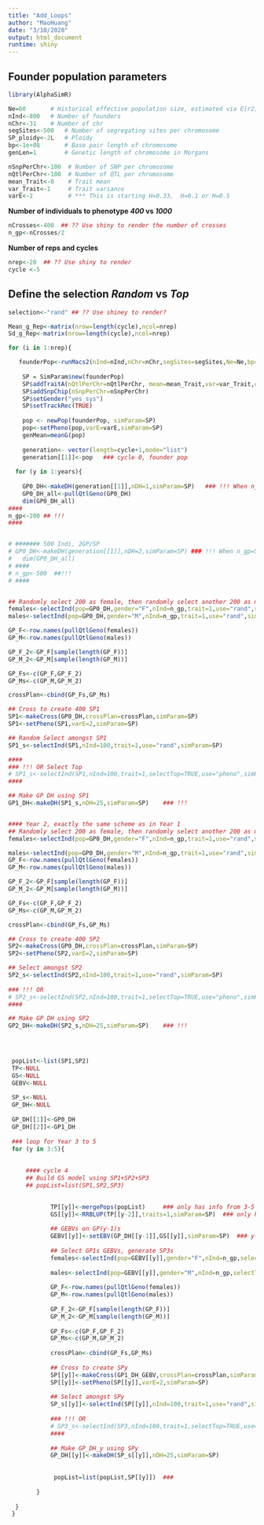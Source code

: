 ```yaml
---
title: "Add_Loops"
author: "MaoHuang"
date: "3/10/2020"
output: html_document
runtime: shiny 
---
```


## Founder population parameters
```r
library(AlphaSimR)
```

```r
Ne=60       # Historical effective population size, estimated via E(r2)=1/(1+4*Ne*c)
nInd<-800   # Number of founders
nChr<-31    # Number of chr
segSites<-500   # Number of segregating sites per chromosome
SP_ploidy<-2L   # Ploidy
bp<-1e+08       # Base pair length of chromosome
genLen=1        # Genetic length of chromosome in Morgans

nSnpPerChr<-100  # Number of SNP per chromosome
nQtlPerChr<-100  # Number of QTL per chromosome
mean_Trait<-0    # Trait mean
var_Trait<-1     # Trait variance
varE<-2          # *** This is starting H=0.33,  H=0.1 or H=0.5

```

**Number of individuals to  phenotype *400* vs *1000* **
```r
nCrosses<-400  ## ?? Use shiny to render the number of crosses
n_gp<-nCrosses/2
```

**Number of reps and cycles **
```r
nrep<-20  ## ?? Use shiny to render
cycle <-5
```

## Define the selection *Random* vs *Top*
```r
selection<-"rand" ## ?? Use shiney to render?
```

```r
Mean_g_Rep<-matrix(nrow=length(cycle),ncol=nrep)
Sd_g_Rep<-matrix(nrow=length(cycle),ncol=nrep)

for (i in 1:nrep){

   founderPop<-runMacs2(nInd=nInd,nChr=nChr,segSites=segSites,Ne=Ne,bp=bp,genLen=1,inbred=TRUE,ploidy=SP_ploidy, returnCommand = FALSE, nThreads = NULL)
    
    SP = SimParam$new(founderPop)
    SP$addTraitA(nQtlPerChr=nQtlPerChr, mean=mean_Trait,var=var_Trait,corA=NULL)
    SP$addSnpChip(nSnpPerChr=nSnpPerChr)
    SP$setGender("yes_sys")
    SP$setTrackRec(TRUE)
    
    pop <- newPop(founderPop, simParam=SP)
    pop<-setPheno(pop,varE=varE,simParam=SP)
    genMean=meanG(pop)
    
    generation<- vector(length=cycle+1,mode="list")
    generation[[1]]<-pop   ### cycle 0, founder pop
    
  for (y in 1:years){ 
 
    GP0_DH<-makeDH(generation[[1]],nDH=1,simParam=SP)	### !!! When n_gp=200, use 1
	GP0_DH_all<-pullQtlGeno(GP0_DH)	
	dim(GP0_DH_all)
####
n_gp<-200 ## !!!
####


# ####### 500 Indi, 2GP/SP
# GP0_DH<-makeDH(generation[[1]],nDH=2,simParam=SP)	### !!! When n_gp=5 needs to use 2			GP0_DH_all<-pullQtlGeno(GP0_DH)
#	dim(GP0_DH_all)
# ####
# n_gp<-500  ##!!!
# ####


## Randomly select 200 as female, then randomly select another 200 as male
females<-selectInd(pop=GP0_DH,gender="F",nInd=n_gp,trait=1,use="rand",simParam=SP)
males<-selectInd(pop=GP0_DH,gender="M",nInd=n_gp,trait=1,use="rand",simParam=SP)	

GP_F<-row.names(pullQtlGeno(females))
GP_M<-row.names(pullQtlGeno(males))

GP_F_2<-GP_F[sample(length(GP_F))]	  					 
GP_M_2<-GP_M[sample(length(GP_M))] 					 

GP_Fs<-c(GP_F,GP_F_2)
GP_Ms<-c(GP_M,GP_M_2)

crossPlan<-cbind(GP_Fs,GP_Ms)

## Cross to create 400 SP1
SP1<-makeCross(GP0_DH,crossPlan=crossPlan,simParam=SP)	
SP1<-setPheno(SP1,varE=2,simParam=SP)

## Random Select amongst SP1
SP1_s<-selectInd(SP1,nInd=100,trait=1,use="rand",simParam=SP)					

####	
### !!! OR Select Top		 
# SP1_s<-selectInd(SP1,nInd=100,trait=1,selectTop=TRUE,use="pheno",simParam=SP)	
####	

## Make GP DH using SP1
GP1_DH<-makeDH(SP1_s,nDH=25,simParam=SP)	### !!!


#### Year 2, exactly the same scheme as in Year 1
## Randomly select 200 as female, then randomly select another 200 as male
females<-selectInd(pop=GP0_DH,gender="F",nInd=n_gp,trait=1,use="rand",simParam=SP)

males<-selectInd(pop=GP0_DH,gender="M",nInd=n_gp,trait=1,use="rand",simParam=SP)	
GP_F<-row.names(pullQtlGeno(females))
GP_M<-row.names(pullQtlGeno(males))

GP_F_2<-GP_F[sample(length(GP_F))]	  					 
GP_M_2<-GP_M[sample(length(GP_M))] 					 

GP_Fs<-c(GP_F,GP_F_2)
GP_Ms<-c(GP_M,GP_M_2)

crossPlan<-cbind(GP_Fs,GP_Ms)

## Cross to create 400 SP2
SP2<-makeCross(GP0_DH,crossPlan=crossPlan,simParam=SP)	
SP2<-setPheno(SP2,varE=2,simParam=SP)

## Select amongst SP2 
SP2_s<-selectInd(SP2,nInd=100,trait=1,use="rand",simParam=SP)					
	
### !!! OR			 
# SP2_s<-selectInd(SP2,nInd=100,trait=1,selectTop=TRUE,use="pheno",simParam=SP)	
####	

## Make GP DH using SP2
GP2_DH<-makeDH(SP2_s,nDH=25,simParam=SP)	### !!!


    

 popList<-list(SP1,SP2)
 TP<-NULL
 GS<-NULL
 GEBV<-NULL
 
 SP_s<-NULL
 GP_DH<-NULL
 
 GP_DH[[1]]<-GP0_DH
 GP_DH[[2]]<-GP1_DH
 
 ### loop for Year 3 to 5
 for (y in 3:5){
    
     
     #### cycle 4
     ## Build GS model using SP1+SP2+SP3
     ## popList=list(SP1,SP2,SP3)

     
            TP[[y]]<-mergePops(popList)     ### only has info from 3-5
            GS[[y]]<-RRBLUP(TP[[y-2]],traits=1,simParam=SP)  ### only has info from 3-5
            
            ## GEBVs on GP(y-1)s
            GEBV[[y]]<-setEBV(GP_DH[[y-1]],GS[[y]],simParam=SP)  ### y-1???
            
            ## Select GP1s GEBVs, generate SP3s
            females<-selectInd(pop=GEBV[[y]],gender="F",nInd=n_gp,selectTop=TRUE,trait=1,use="ebv",simParam=SP)
            
            males<-selectInd(pop=GEBV[[y]],gender="M",nInd=n_gp,selectTop=TRUE,trait=1,use="ebv",simParam=SP)
            
            GP_F<-row.names(pullQtlGeno(females))
            GP_M<-row.names(pullQtlGeno(males))
            
            GP_F_2<-GP_F[sample(length(GP_F))]
            GP_M_2<-GP_M[sample(length(GP_M))]
            
            GP_Fs<-c(GP_F,GP_F_2)
            GP_Ms<-c(GP_M,GP_M_2)
            
            crossPlan<-cbind(GP_Fs,GP_Ms)
            
            ## Cross to create SPy
            SP[[y]]<-makeCross(GP1_DH_GEBV,crossPlan=crossPlan,simParam=SP)
            SP[[y]]<-setPheno(SP[[y]],varE=2,simParam=SP)
            
            ## Select amongst SPy 
            SP_s[[y]]<-selectInd(SP[[y]],nInd=100,trait=1,use="rand",simParam=SP)
            
            ### !!! OR			 
            # SP3_s<-selectInd(SP3,nInd=100,trait=1,selectTop=TRUE,use="pheno",simParam=SP)	
            ####	
            
            ## Make GP_DH_y using SPy
            GP_DH[[y]]<-makeDH(SP_s[[y]],nDH=25,simParam=SP)
            
            
             popList=list(popList,SP[[y]])  ###
            
        }
        
  }      
 }
        






```

